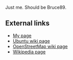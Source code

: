 Just me. Should be Bruce89.

==External links==
*[http://www.auer37.dsl.pipex.com My page]
*[https://wiki.ubuntu.com/BruceCowan Ubuntu wiki page]
*[http://www.openstreetmap.org/wiki/index.php/User:Bruce89 OpenStreetMap wiki page]
*[http://en.wikipedia.org/w/index.php?title=User:Bruce89 Wikipedia page]